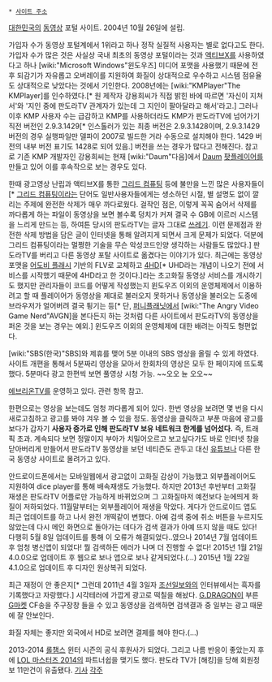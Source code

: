  * [http://www.pandora.tv/ 사이트 주소]

[[대한민국]]의 [[동영상]] 포털 사이트. 2004년 10월 26일에 설립.

가입자 수가 동영상 포털계에서 1위라고 하나 정작 실질적 사용자는 별로 없다고도 한다.
가입자 수가 많은 것은 사실상 국내 최초의 동영상 포털이라는 것과 [[액티브X]]를 사용하였다고 하나 [wiki:"Microsoft Windows"윈도우즈] 미디어 포맷을 사용했기 때문에 전후 되감기가 자유롭고 오버레이를 지원하여 화질이 상대적으로 우수하고 시스템 점유율도 상대적으로 낮았다는 것에서 기인한다.
2008년에는 [wiki:"KMPlayer"The KMPlayer]를 인수하였다.[* 원 제작자 강용희씨가 직접 밝힌 바에 따르면 '자신이 지쳐서'와 '지인 중에 판도라TV 관계자가 있는데 그 지인이 팔아달라고 해서'라고.] 그러나 이후 KMP 사용자 수는 급감하고 KMP를 사용하더라도 KMP가 판도라TV에 넘어가기 직전 버전인 2.9.3.1429[* 인스톨러가 있는 최종 버전은 2.9.3.1428이며, 2.9.3.1429 버전의 경우 실행파일만 델파이 2007로 빌드한 거라 수동으로 설치해야 한다. 1429 버전의 내부 버전 표기도 1428로 되어 있음.] 버전을 쓰는 경우가 많다고 전해진다. 참고로 기존 KMP 개발자인 강용희씨는 현재 [wiki:"Daum"다음]에서 [[Daum]] [[팟플레이어]]를 만들고 있어 이를 후속작으로 보는 경우도 있다.

한때 광고영상 난립과 액티브X를 통한 [[그리드 컴퓨팅]] 등에 불만을 느낀 많은 사용자들이[* [[그리드 컴퓨팅]]이라는 단어도 일반사용자들에게는 생소하던 시절, 별 설명도 없이 깔리는 주제에 완전한 삭제가 매우 까다로웠다. 걸작인 점은, 이렇게 꼭꼭 숨어서 삭제를 까다롭게 하는 파일이 동영상을 보면 볼수록 덩치가 커져 결국 수 GB에 이르러 시스템을 느리게 만드는 등, 하여튼 당시의 판도라TV는 글자 그대로 [[쓰레기]]. 이런 문제점과 완전한 삭제 방법을 담은 글이 인터넷을 통해 알려지게 되면서 크게 문제가 되었다. 덕분에 그리드 컴퓨팅이라는 멀쩡한 기술을 무슨 악성코드인양 생각하는 사람들도 많았다.] 판도라TV를 버리고 다른 동영상 포탈 사이트로 옮겼다는 이야기가 있다. 최근에는 동영상 포맷을 [[어도비 플래시]] 기반의 FLV로 교체하고 [[HD|4HD]][* UHD라는 개념이 나오기 전에 서비스를 시작했기 때문에 4HD라고 한 것이다.]라는 초고화질 동영상 서비스를 개시하기도 했지만 관리자들이 코드를 어떻게 작성했는지 윈도우즈 이외의 운영체제에서 이용하려고 할 때 플레이어가 동영상을 제대로 불러오지 못하거나 동영상을 불러오는 도중에 브라우저가 얼어버려 결국 튕기는 등[* 단, [[퍼니플래닛]]에서 [wiki:"The Angry Video Game Nerd"AVGN]을 본다든지 하는 것처럼 다른 사이트에서 판도라TV의 동영상을 퍼온 것을 보는 경우는 예외.] 윈도우즈 이외의 운영체제에 대한 배려는 아직도 형편없다.

[wiki:"SBS(한국)"SBS]와 제휴를 맺어 5분 이내의 SBS 영상을 올릴 수 있게 하였다. 사이트 개편을 통해서 5분짜리 영상을 모아서 한회차의 영상은 모두 한 페이지에 뜨도록 했다. 5분마다 광고 한편씩 보면 풀영상 시청 가능. ~~오오 뉸 오오~~

[[에브리온TV]]를 운영하고 있다. 관련 항목 참고.

한편으로는 영상을 보는데도 엄청 까다롭게 되어 있다. 한번 영상을 보려면 몇 번을 다시 새로고침하고 광고를 봐야 겨우 볼 수 있을 정도. 동영상을 클릭하고 부푼 마음에 광고를 보다가 갑자기 '''사용자 증가로 인해 판도라TV 보유 네트워크 한계를 넘어섰다.''' 즉, 트래픽 초과. 계속되다 보면 정말이지 부아가 치밀어오르고 보고싶다가도 바로 인터넷 창을 닫아버리게 만들어서 판도라TV 동영상을 보던 네티즌도 관두고 대신 [[유튜브]]나 다른 한국 동영상 사이트로 몰려가고 있다.

안드로이드폰에서는 모바일웹에서 광고없이 고화질 감상이 가능했고 외부플레이어도 지원하여 dice player를 통해 배속재생도 가능했다. 하지만 2013년 후반부터 고화질 재생은 판도라TV 어플로만 가능하게 바뀌었으며 그 고화질마저 예전보다 눈에띄게 화질이 저하되었다. 11월말부터는 외부플레이어 재생을 막았다. 게다가 안드로이드 앱도 최근 업데이트를 하고 나서 완전 개떡같이 변했다. 아예 검색 중에 취소 버튼을 누르지도 않았는데 다시 메인 화면으로 돌아가는 데다가 검색 결과가 아예 뜨지 않을 때도 있다! 다행히 5월 8일 업데이트를 통해 이 오류가 해결되었다..였으나 2014년 7월 업데이트 후 엄청 병신앱이 되었다! 뭘 검색하든 에러가 나며 더 진행할 수 없다! 
2015년 1월 21일 4.0.0으로 업데이트 후 웹으로 보나 앱으로 보나 같게되었다.(…)
2015년 1월 22일 4.1.0으로 업데이트 후 디자인 원상복귀 되었다.

최근 재정이 안 좋은지[* 그런데 2011년 4월 3일자 [[조선일보]]와의 인터뷰에서는 흑자를 기록했다고 자랑했다.] 시각테러에 가깝게 광고로 떡칠을 해놨다. [[G.DRAGON]]이 부른 [[G마켓]] CF송을 주구장창 들을 수 있고 동영상을 검색하면 검색결과 중 일부는 광고 때문에 잘 안보인다.

화질 자체는 좋지만 외국에서 HD로 보려면 결제를 해야 한다.(…)

2013-2014 [[롤챔스]] 윈터 시즌의 공식 후원사가 되었다. 그리고 나름 반응이 좋았는지 후에 [[LOL 마스터즈 2014]]의 파트너쉽을 맺기도 했다.
판도라 TV가 [해킹]을 당해 회원정보 11만건이 유출됐다. [http://m.news.naver.com/read.nhn?mode=LSD&mid=sec&sid1=105&oid=001&aid=0007187573 기사]
[[각주]]
